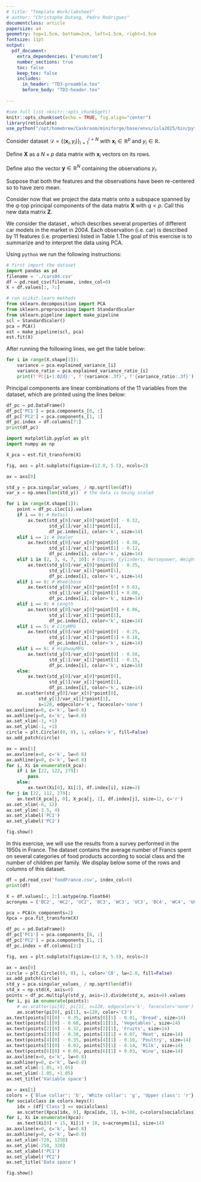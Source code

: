 ```yaml
---
# title: "Template Work/labsheet"
# author: "Christophe Dutang, Pedro Rodrigues"
documentclass: article
papersize: a4
geometry: top=1.5cm, bottom=2cm, left=1.5cm, right=1.5cm
fontsize: 11pt
output: 
  pdf_document:
    extra_dependencies: ["enumitem"]
    number_sections: true
    toc: false
    keep_tex: false
    includes:
      in_header: "TD3-preamble.tex"
      before_body: "TD3-header.tex"
      
---
```


<!-- see help at https://bookdown.org/yihui/rmarkdown-cookbook/latex-output.html -->

```r
#see full list >knitr::opts_chunk$get()
knitr::opts_chunk$set(echo = TRUE, fig.align="center")
library(reticulate)
use_python("/opt/homebrew/Caskroom/miniforge/base/envs/isla2025/bin/python", required = T)
```

\section*{$\blacktriangleright$~Exercise 1}
Consider dataset $\mathcal{D} = \Big\{(\mathbf{x}_i, y_i)\Big\}_{i = 1}^{i = N}$ with $\mathbf{x}_i \in \mathbb{R}^p$ and $y_i \in \mathbb{R}$.

\begin{enumerate}
\item[(a)] Show that
\begin{equation*}
\dfrac{1}{N}\sum_{i = 1}^N \|\mathbf{x}_i - \bar{\mathbf{x}}\|^2 = \text{tr}(\mathbf{\Sigma})
\end{equation*}
where $\bar{\mathbf{x}}_i$ is the average of the samples of the dataset and $\mathbf{\Sigma}$ is their sample covariance matrix.

{\color{blue}$$\begin{array}{rcl}
\displaystyle\dfrac{1}{N}\sum_{i = 1}^N \|\mathbf{x}_i - \bar{\mathbf{x}}\|^2 &=& \displaystyle\dfrac{1}{N}\sum_{i = 1}^N (\mathbf{x}_i - \bar{\mathbf{x}})^\top (\mathbf{x}_i - \bar{\mathbf{x}}) \\[1em]
&=& \displaystyle\dfrac{1}{N}\sum_{i = 1}^N \text{tr}\Big((\mathbf{x}_i - \bar{\mathbf{x}})^\top (\mathbf{x}_i - \bar{\mathbf{x}})\Big) \\[1em]
&=& \displaystyle\dfrac{1}{N}\sum_{i = 1}^N \text{tr}\Big((\mathbf{x}_i - \bar{\mathbf{x}}) (\mathbf{x}_i - \bar{\mathbf{x}})^\top\Big) \\[1em]
&=& \text{tr}\left(\displaystyle\dfrac{1}{N}\sum_{i = 1}^N (\mathbf{x}_i - \bar{\mathbf{x}}) (\mathbf{x}_i - \bar{\mathbf{x}})^\top\right) \\[1em]
&=& \text{tr}(\mathbf{\Sigma})
\end{array}$$}

\item[(b)] Show that if the samples are standardized (i.e. they have zero mean and unit standard deviation) then
\begin{equation*}
\dfrac{1}{N}\sum_{i = 1}^N \|\mathbf{x}_i\|^2 = p
\end{equation*}

{\color{blue}
$$
\dfrac{1}{N}\sum_{i = 1}^N \|\mathbf{x}_i\|^2 = \dfrac{1}{N}\sum_{i = 1}^N \|\mathbf{x}_i - \bar{\mathbf{x}}\|^2 = \text{tr}(\mathbf{\Sigma}) = \sum_{k = 1}^p \text{Var}(X_k) = \sum_{k = 1}^p 1 = p
$$
}

\end{enumerate}

\section*{$\blacktriangleright$~Exercise 2}

Define $\mathbf{X}$ as a $N \times p$ data matrix with $\mathbf{x}_i$ vectors on its rows. 

Define also the vector $\mathbf{y} \in \mathbb{R}^N$ containing the observations $y_i$.

Suppose that both the features and the observations have been re-centered so to have zero mean.

\begin{enumerate}
\item[(a)] Show that the intercept of a multiple linear regression using this dataset will necessarily be zero.

{\color{blue}In multiple linear regression we have the model
$$
Y = \beta_0 + \beta_1 X_1 + \dots + \beta_p X_p + \varepsilon
$$
Note that if we take the expectation from both sites, we get
$$
\mathbb{E}[Y] = \beta_0 + \beta_1 \mathbb{E}[X_1] + \dots + \beta_p \mathbb{E}[X_p] + \mathbb{E}[\varepsilon]
$$
Since the predictors and observations have zero-mean, then $\beta_0 = 0$.}

\item[(b)] Use the singular value decomposition (SVD) of $\mathbf{X}$ to write an expression for the parameters $\boldsymbol{\hat{\beta}}$ of the multiple linear regression model 
\begin{equation*}
\mathbf{y} = \mathbf{X}\boldsymbol{\beta} + \boldsymbol{\varepsilon}
\end{equation*}

{\color{blue}
The SVD of the data matrix is $\mathbf{X} = \mathbf{U}\mathbf{D}\mathbf{V}^\top$ so if we plug this into the expression for $\hat{\beta}$ we get
$$
\hat{\beta} = (\mathbf{X}^\top \mathbf{X})^{-1}\mathbf{X}^\top \mathbf{y} = (\mathbf{V}\mathbf{D}\mathbf{U}^{\top}\mathbf{U}\mathbf{D}\mathbf{V}^\top)^{-1}\mathbf{V}\mathbf{D}\mathbf{U}^\top\mathbf{y} = (\mathbf{V}\mathbf{D}^2\mathbf{V}^\top)^{-1}\mathbf{V}\mathbf{D}\mathbf{U}^\top\mathbf{y} = \mathbf{V}\mathbf{D}^{-2}\mathbf{V}^\top\mathbf{V}\mathbf{D}\mathbf{U}^\top\mathbf{y} 
$$
so in the end we get $\hat{\beta} = \mathbf{V}\mathbf{D}^{-1}\mathbf{U}^\top \mathbf{y}$ and $\hat{\beta}_i = \displaystyle\sum_{k = 1}^p\dfrac{\mathbf{u}_i^\top \mathbf{y}}{d_k} \mathbf{v}_{ik}$

Note also that the predictions with the model are $\hat{\mathbf{y}} = \mathbf{X}\hat{\beta} = \mathbf{U}\mathbf{D}\mathbf{V}^\top\mathbf{V}\mathbf{D}^{-1}\mathbf{U}^\top \mathbf{y} = \mathbf{U}\mathbf{U}^\top\mathbf{y}$ 
}

\end{enumerate}
Consider now that we project the data matrix onto a subspace spanned by the $q$-top principal components of the data matrix $\mathbf{X}$ with $q < p$. Call this new data matrix $\mathbf{Z}$.
\begin{enumerate}
\item[(c)] Use the SVD of $\mathbf{Z}$ to write an expression for the parameters $\boldsymbol{\hat{\gamma}}$ of the multiple linear regression model 
\begin{equation*}
\mathbf{y} = \mathbf{Z}\boldsymbol{\gamma} + \boldsymbol{\varepsilon}
\end{equation*}

{\color{blue}
Matrix $\mathbf{Z}$ is the projection of the data matrix on its $q$-top principal components. Therefore, we have:
$$
\underbrace{\mathbf{Z}}_{n \times q} = \underbrace{\mathbf{X}}_{n \times p}\underbrace{\mathbf{V}_q}_{p \times q} = \underbrace{\mathbf{U}}_{n \times p}\underbrace{\mathbf{D}}_{p \times p}\underbrace{\mathbf{V}^\top}_{p \times p} \underbrace{\mathbf{V}_q}_{p \times q} = \mathbf{U}\mathbf{D}
\underbrace{\left[\begin{array}{c}
\mathbf{I}_q \\
\mathbf{0}_{(p - q) \times q}
\end{array}\right]}_{p \times q} = \underbrace{\mathbf{U}}_{n \times p}\underbrace{\mathbf{D}_q}_{p \times q} \quad \text{where} \quad \mathbf{D}_q = \left[\begin{array}{ccc}
d_1 & & \\
 & \ddots & \\
&  & d_q \\
 & \mathbf{0}_{(p-q) \times q} & 
\end{array}\right]
$$
We calculate the coefficients for the new regression model
$$
\hat{\gamma} = (\mathbf{Z}^\top\mathbf{Z})^{-1}\mathbf{Z}^\top \mathbf{y} = (\mathbf{D}^\top_q\mathbf{U}^\top \mathbf{U}\mathbf{D}_q)^{-1}\mathbf{D}_q\mathbf{U}^\top\mathbf{y} = \underbrace{(\mathbf{D}_q^\top\mathbf{D}_q)^{-1}}_{q \times q}\underbrace{\mathbf{D}^\top_q}_{q \times p}\underbrace{\mathbf{U}^\top}_{p \times n}\underbrace{\mathbf{y}}_{n \times 1} = \left[\begin{array}{c} \tfrac{1}{d_1}\mathbf{u}_1^\top\mathbf{y} \\ \vdots \\ \tfrac{1}{d_q}\mathbf{u}_q^\top\mathbf{y}\end{array}\right]
$$
where we note that the $\gamma$ coefficients can be calculated as if we had $q$ independent simple linear regressions. This is due to the diagonal shape of the matrix $\mathbf{Z}$ as per:
$$
\mathbf{Z}^\top \mathbf{Z} = \mathbf{D}^\top_q\mathbf{D}_q = \left[\begin{array}{ccc}
d_1 & & \\
 & \ddots & \\
&  & d_q
\end{array}\right]
$$
If we take it back to the original space, we get
$$
\hat{\beta}^{\text{PCR}} = \mathbf{V}_q \hat{\gamma} = \mathbf{V}_q \left[\begin{array}{c} \tfrac{1}{d_1}\mathbf{u}_1^\top\mathbf{y} \\ \vdots \\\tfrac{1}{d_q}\mathbf{u}_q^\top\mathbf{y}\end{array}\right] = \left[\begin{array}{ccc} \mathbf{v}_1 & \dots & \mathbf{v}_q\end{array}\right]\left[\begin{array}{c} \tfrac{1}{d_1}\mathbf{u}_1^\top\mathbf{y} \\ \vdots \\ \tfrac{1}{d_q}\mathbf{u}_q^\top\mathbf{y}\end{array}\right] \quad \text{and} \quad \hat{\beta}^{\text{PCR}}_i = \sum_{k = 1}^q \dfrac{\mathbf{u}_i^\top \mathbf{y}}{d_k}\mathbf{v}_{ik}
$$
}

\item[(d)] Compare and interpret the expressions obtained in exercises (b) and (c).

{\color{blue}We notice that the parameters for the linear regression obtained with the $q$-top principal components is a truncated version of the original least squares parameters. We observe that the terms of the sum depending of small singular values have been discarded.}

\end{enumerate}

\section*{$\blacktriangleright$~Exercise 3}

We consider the dataset \code{cars04}, which describes several properties of
different car models in the market in 2004. Each observation (i.e. car) is described by 11 features (i.e. properties) listed in Table 1.The goal of this exercise is to summarize and to interpret the data \code{cars04} using PCA. 

\begin{table}[!hbt]
\begin{tabular}{ll}
Variable & Meaning\\
\hline
\code{Retail}  & Builder recommended price(US\$)\\
\code{Dealer}  & Seller price (US\$)\\
\code{Engine}  & Motor capacity  (liters)\\
\code{Cylinders}  & Number of cylinders in the motor\\
\code{Horsepower}  &Engine power\\
\code{CityMPG}  & Consumption in city (Miles or gallon; proportional to km/liter)\\
\code{HighwayMPG}  & Consumption on roadway  (Miles or gallon)\\
\code{Weight}  & Weight (pounds)\\
\code{Wheelbase}  & Distance between front and rear wheels (inches)\\
\code{Length}  & Length (inches)\\
\code{Width}   & Width  (inches)\\
\hline
\end{tabular}
\caption{Variable list for \code{cars04}}
\label{tab:cars04:varlist}
\end{table}

Using `python` we run the following instructions:
```python
# first import the dataset
import pandas as pd
filename = './cars04.csv'
df = pd.read_csv(filename, index_col=0)
X = df.values[:, 7:]

# run scikit-learn methods
from sklearn.decomposition import PCA
from sklearn.preprocessing import StandardScaler
from sklearn.pipeline import make_pipeline
scl = StandardScaler()
pca = PCA()
est = make_pipeline(scl, pca)
est.fit(X)
```
\begin{enumerate}
\item[(a)] Explain what the code above does. What is the role and effect of the \code{StandardScaler}?

{\color{blue}
The code creates a scikit-learn pipeline composed of two steps: a standard scaler and a PCA estimator. The \code{StandardScaler} has the role of transforming all predictors so that they have zero-mean and unit standard deviation along the training dataset.
}

\end{enumerate} 

After running the following lines, we get the table below:
```python
for i in range(X.shape[1]):
    variance = pca.explained_variance_[i]
    variance_ratio = pca.explained_variance_ratio_[i]
    print(f'PC{i+1:02d}:', f'{variance:.3f}', f'{variance_ratio:.3f}')
```

\begin{enumerate}
\item[(b)] Are the first two principal components enough to summarize most of the information (i.e. variance) of the dataset? Justify in terms of the proportion of the total variance that they represent.

{\color{blue}The first two components already explain 80\% of the variance. This can be considered as enough for many applications, such as visualization and initial data exploratory analysis.}

\end{enumerate} 

Principal components are linear combinations of the 11 variables from the dataset, which are printed using the lines below:
```python
df_pc = pd.DataFrame()
df_pc['PC1'] = pca.components_[0, :]
df_pc['PC2'] = pca.components_[1, :]
df_pc.index = df.columns[7:]
print(df_pc)
```

\begin{enumerate}
\item[(c)] How would you interpret these new variables in terms of the initial features of the dataset?

{\color{blue}
\code{PC1} seems to give a rather uniform weight to all features, but with opposite effects for \code{CityMPG} and \code{HighwayMPG} with respect to the other features. This seems to indicate that PC1 is a variable with strong correlation with the car's consumption. In \code{PC2} we see that the features with highest values are those related to the price and horsepower in one direction, and car geometry (width, weight, etc) in another direction. 
}

\item[(d)] The left panel of the figure below portrays the correlation plot of the PCA as described in class. Recall how it is constructed and then interpret each of the quadrants for the current dataset.

{\color{blue}
We could argue that the two left quadrants describe cars which are efficient in terms of gas consumption. The upper-right quadrant seems more related to cars with powerful engines and higher price. The lower-right quadrant seems to be related to larger cars.
}


\item[(e)] Based on the projections of the data points on the first two principal components shown on the right panel of the figure below, describe which kind of car Audi RS 6, Ford Expedition 4.6 XLT and Nissan Sentra 1.8 are.

{\color{blue}
\begin{itemize}
\item Audi RS 6 : This is an expensive car with very powerful engine
\item Ford Expedition 4.6 XLT : This is a rather big car
\item Nissan Sentra 1.8 : Smaller and less expensive car, but very efficient
\end{itemize}
}

\end{enumerate} 

```python
import matplotlib.pyplot as plt
import numpy as np

X_pca = est.fit_transform(X)

fig, axs = plt.subplots(figsize=(12.0, 5.5), ncols=2)

ax = axs[0]

std_y = pca.singular_values_ / np.sqrt(len(df))
var_x = np.ones(len(std_y))  # the data is being scaled

for i in range(X.shape[1]):
    point = df_pc.iloc[i].values
    if i == 0: # Retail
        ax.text(std_y[0]/var_x[0]*point[0] - 0.32,
                std_y[1]/var_x[1]*point[1],
                df_pc.index[i], color='k', size=14)        
    elif i == 1: # Dealer
        ax.text(std_y[0]/var_x[0]*point[0] - 0.30,
                std_y[1]/var_x[1]*point[1] - 0.12,
                df_pc.index[i], color='k', size=14) 
    elif i in [2, 3, 4, 7, 10]: # Engine, Cylinders, Horsepower, Weight, Width
        ax.text(std_y[0]/var_x[0]*point[0] - 0.35,
                std_y[1]/var_x[1]*point[1],
                df_pc.index[i], color='k', size=14)                
    elif i == 8: # Wheelbase
        ax.text(std_y[0]/var_x[0]*point[0] + 0.03,
                std_y[1]/var_x[1]*point[1] + 0.08,
                df_pc.index[i], color='k', size=14) 
    elif i == 9: # Length
        ax.text(std_y[0]/var_x[0]*point[0] + 0.06,
                std_y[1]/var_x[1]*point[1],
                df_pc.index[i], color='k', size=14) 
    elif i == 5: # CityMPG
        ax.text(std_y[0]/var_x[0]*point[0] - 0.25,
                std_y[1]/var_x[1]*point[1] + 0.10,
                df_pc.index[i], color='k', size=14)         
    elif i == 6: # HighwayMPG
        ax.text(std_y[0]/var_x[0]*point[0] - 0.50,
                std_y[1]/var_x[1]*point[1] - 0.15,
                df_pc.index[i], color='k', size=14)         
    else:
        ax.text(std_y[0]/var_x[0]*point[0],
                std_y[1]/var_x[1]*point[1],
                df_pc.index[i], color='k', size=14)                
    ax.scatter(std_y[0]/var_x[0]*point[0],
            std_y[1]/var_x[1]*point[1],
            s=120, edgecolor='k', facecolor='none')        
ax.axvline(x=0, c='k', lw=0.8)
ax.axhline(y=0, c='k', lw=0.8)
ax.set_xlim(-1, +1)
ax.set_ylim(-1, +1)
circle = plt.Circle((0, 0), 1, color='k', fill=False)
ax.add_patch(circle)

ax = axs[1]
ax.axvline(x=0, c='k', lw=0.8)
ax.axhline(y=0, c='k', lw=0.8)
for i, Xi in enumerate(X_pca):
    if i in [22, 122, 279]:
        pass
    else:
        ax.text(Xi[0], Xi[1], df.index[i], size=2)
for j in [22, 112, 279]:
    ax.text(X_pca[j, 0], X_pca[j, 1], df.index[j], size=12, c='r')
ax.set_xlim(-6, 12)
ax.set_ylim(-3.5, 4)
ax.set_xlabel('PC1')
ax.set_ylabel('PC2')

fig.show()

```

\section*{$\blacktriangleright$~Exercise 4}
In this exercise, we will use the results from a survey performed in the 1950s in France. The dataset contains the average number of Francs spent on several categories of food products according to social class and the number of children per family. We display below some of the rows and columns of this dataset.

```python
df = pd.read_csv('foodFrance.csv', index_col=0)
print(df)
```

\begin{enumerate}
\item[(a)] Given how the dataset is defined, if we were to do a PCA, would it be preferable to scale or not the variables? Explain your reasoning.

{\color{blue}
No, scaling does not seem a good idea because all predictors are given in the same unity of measure. Therefore, any difference in their variances can be very informative for downstream interpretations.
}

\item[(b)] The plots below illustrate the results of the PCA carried out on the dataset. Interpret what information each principal axis convey and how it is related to the different social classes for each data point. Note that the acronyms on the right panel indicate the social class and the number of children, for instance: \code{WC4} means ``White collar with 4 children''.

{\color{blue}The right plot shows that PC1 seems to be related to the social class of the data families, whereas PC2 describes their sizes (i.e. how many children). We also observe that the consumption of meat, poultry, and fruits seems to be orthogonal to that of more "basic" food, such as milk and bread. The consumption of wine follows an opposite direction as compared to that of "fancy food", which could be interpreted as being an exclusive choice for most families. In the original paper where this data was presented, we have:

``The values of the contributions of the observations to the components indicate that Component 1 contrasts blue collar families with 3 children to upper class families with 3 or more children whereas Component 2 contrasts blue and white collar families with 5 children to upper class families with 3 and 4 children. In addition, the cosines between the components and the variables show that Component 1 contributes to the pattern of food spending seen by the blue collar and white collar families with 2 and 3 children and to the upper class families with 3 or more children while Component 2 contributes to the pattern of food spending by blue collar families with 5 children.''

and

``We see that the first component contrasts the amount spent on wine with all other food purchases, while the second component
contrasts the purchase of milk and bread with meat, fruit, and poultry. This indicates that wealthier families spend more money on meat, poultry and fruit when they have more children, while white and blue collar families spend more money on bread and milk when they have more children. In addition, the number of children in upper class families seems inversely correlated with the consumption of wine (i.e., wealthy families with 4 or 5 children consume less wine than all other types of families). This curious effect is understandable when placed in the context of the French culture of the 1950s, in which wealthier families with many children tended to be rather religious and therefore less inclined to indulge in the consumption of wine.''}

\end{enumerate} 

```python
X = df.values[:, 2:].astype(np.float64)
acronyms = ['BC2', 'WC2', 'UC2', 'BC3', 'WC3', 'UC3', 'BC4', 'WC4', 'UC4', 'BC5', 'WC5', 'UC5']

pca = PCA(n_components=2)
Xpca = pca.fit_transform(X)

df_pc = pd.DataFrame()
df_pc['PC1'] = pca.components_[0, :]
df_pc['PC2'] = pca.components_[1, :]
df_pc.index = df.columns[2:]

fig, axs = plt.subplots(figsize=(12.0, 5.5), ncols=2)

ax = axs[0]
circle = plt.Circle((0, 0), 1, color='C0', lw=2.0, fill=False)
ax.add_patch(circle)
std_y = pca.singular_values_ / np.sqrt(len(df))
std_x = np.std(X, axis=0)
points = df_pc.multiply(std_y, axis=1).divide(std_x, axis=0).values
for i, pi in enumerate(points):
    # ax.scatter(pi[0], pi[1], s=120, edgecolor='k', facecolor='none')
    ax.scatter(pi[0], pi[1], s=120, color='C3')
ax.text(points[0][0] - 0.35, points[0][1] - 0.01, 'Bread', size=14)   
ax.text(points[1][0] - 0.60, points[1][1], 'Vegetables', size=14)   
ax.text(points[2][0] - 0.32, points[2][1], 'Fruits', size=14)   
ax.text(points[3][0] - 0.30, points[3][1] + 0.07, 'Meat', size=14)   
ax.text(points[4][0] - 0.35, points[4][1] - 0.10, 'Poultry', size=14)   
ax.text(points[5][0] - 0.02, points[5][1] - 0.14, 'Milk', size=14)   
ax.text(points[6][0] + 0.05, points[6][1] + 0.03, 'Wine', size=14)   
ax.axvline(x=0, c='k', lw=0.8)
ax.axhline(y=0, c='k', lw=0.8)
ax.set_xlim(-1.05, +1.05)
ax.set_ylim(-1.05, +1.05)
ax.set_title('Variable space')

ax = axs[1]
colors = {'Blue collar': 'b', 'White collar': 'g', 'Upper class': 'r'}
for socialclass in colors.keys():
    idx = (df['Class'] == socialclass)
    ax.scatter(Xpca[idx, 0], Xpca[idx, 1], s=100, c=colors[socialclass])
for i, Xi in enumerate(Xpca):
    ax.text(Xi[0] + 15, Xi[1] + 10, s=acronyms[i], size=14)
ax.axvline(x=0, c='k', lw=0.8)
ax.axhline(y=0, c='k', lw=0.8)
ax.set_xlim(-720, 1250)
ax.set_ylim(-250, 320)
ax.set_xlabel('PC1')
ax.set_ylabel('PC2')
ax.set_title('Data space')

fig.show()
```

